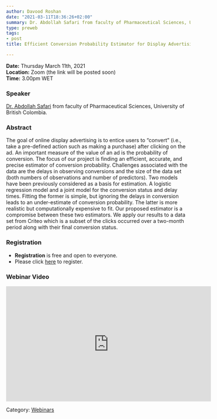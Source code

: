 ```yaml
---
author: Davood Roshan
date: "2021-03-11T18:36:26+02:00"
summary: Dr. Abdollah Safari from faculty of Pharmaceutical Sciences, University of British Colombia will speak on methods to estimate the conversion probability of an advertisement to quantify the value of an ad. 
type: preweb
tags:
- post
title: Efficient Conversion Probability Estimator for Display Advertising

---
```

**Date:** Thursday March 11th, 2021 <br>
**Location:** Zoom (the link will be posted soon) <br>
**Time:** 3.00pm WET <br>


### Speaker
[Dr. Abdollah Safari](https://pharmsci.ubc.ca/directory/abdollah-safari#:~:text=Abdollah%20is%20a%20statistician%20at,in%20every%20application%20of%20statistics.&text=Safari%20received%20his%20PhD%20in,analysis%20on%20Big%20Data%20problems.) from faculty of Pharmaceutical Sciences, University of British Colombia.


### Abstract

The goal of online display advertising is to entice users to “convert” (i.e., take a pre-defined action such as making a purchase) after clicking on the ad. An important measure of the value of an ad is the probability of conversion. The focus of our project is finding an efficient, accurate, and precise estimator of conversion probability. Challenges associated with the data are the delays in observing conversions and the size of the data set (both numbers of observations and number of predictors). Two models have been previously considered as a basis for estimation. A logistic regression model and a joint model for the conversion status and delay times. Fitting the former is simple, but ignoring the delays in conversion leads to an under-estimate of conversion probability. The latter is more realistic but computationally expensive to fit. Our proposed estimator is a compromise between these two estimators. We apply our results to a data set from Criteo which is a subset of the clicks occurred over a two-month period along with their final conversion status. 

### Registration
- **Registration** is free and open to everyone. 
- Please click [here](https://www.eventbrite.ie/e/138800214177) to register.

### Webinar Video
<iframe width="560" height="315" src="https://www.youtube.com/embed/WMz0richSEs" frameborder="0" allow="accelerometer; autoplay; clipboard-write; encrypted-media; gyroscope; picture-in-picture" allowfullscreen></iframe>

Category: [<u>Webinars</u>](/webinars/)